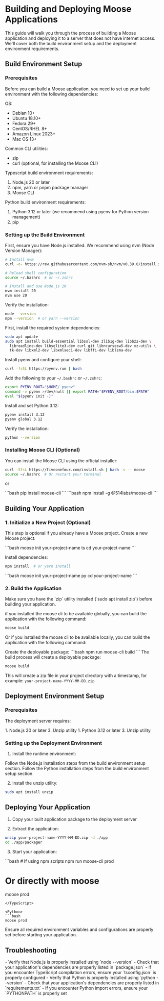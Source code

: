 

# Building and Deploying Moose Applications
<LanguageSwitcher />

This guide will walk you through the process of building a Moose application and deploying it to a server that does not have internet access. 
We'll cover both the build environment setup and the deployment environment requirements.

## Build Environment Setup

### Prerequisites

Before you can build a Moose application, you need to set up your build environment with the following dependencies:

OS:
- Debian 10+
- Ubuntu 18.10+
- Fedora 29+
- CentOS/RHEL 8+
- Amazon Linux 2023+
- Mac OS 13+

Common CLI utilities:
- zip
- curl (optional, for installing the Moose CLI)

<TypeScript>

Typescript build environment requirements:
1. Node.js 20 or later
2. npm, yarn or pnpm package manager
3. Moose CLI
</TypeScript>

<Python>

Python build environment requirements:
1. Python 3.12 or later (we recommend using pyenv for Python version management)
2. pip 
</Python>

### Setting up the Build Environment

<TypeScript>
First, ensure you have Node.js installed. We recommend using nvm (Node Version Manager):

```bash
# Install nvm
curl -o- https://raw.githubusercontent.com/nvm-sh/nvm/v0.39.0/install.sh | bash

# Reload shell configuration
source ~/.bashrc  # or ~/.zshrc

# Install and use Node.js 20
nvm install 20
nvm use 20
```

Verify the installation:
```bash
node --version
npm --version  # or yarn --version
```
</TypeScript>

<Python>
First, install the required system dependencies:

```bash
sudo apt update
sudo apt install build-essential libssl-dev zlib1g-dev libbz2-dev \
  libreadline-dev libsqlite3-dev curl git libncursesw5-dev xz-utils \
  tk-dev libxml2-dev libxmlsec1-dev libffi-dev liblzma-dev
```

Install pyenv and configure your shell:

```bash
curl -fsSL https://pyenv.run | bash
```

Add the following to your `~/.bashrc` or `~/.zshrc`:

```bash
export PYENV_ROOT="$HOME/.pyenv"
command -v pyenv >/dev/null || export PATH="$PYENV_ROOT/bin:$PATH"
eval "$(pyenv init -)"
```

Install and set Python 3.12:

```bash
pyenv install 3.12
pyenv global 3.12
```

Verify the installation:
```bash
python --version
```
</Python>

### Installing Moose CLI (Optional)

You can install the Moose CLI using the official installer:

```bash
curl -SfsL https://fiveonefour.com/install.sh | bash -s -- moose
source ~/.bashrc  # Or restart your terminal
```
or

<Python>
```bash
pip install moose-cli
```
</Python>

<TypeScript>
```bash
npm install -g @514labs/moose-cli
```
</TypeScript>

## Building Your Application

### 1. Initialize a New Project (Optional)
This step is optional if you already have a Moose project.
Create a new Moose project:

<TypeScript>
```bash
moose init your-project-name ts
cd your-project-name
```

Install dependencies:
```bash
npm install  # or yarn install
```
</TypeScript>

<Python>
```bash
moose init your-project-name py
cd your-project-name
```
</Python>

### 2. Build the Application

<Callout type="info">
  Make sure you have the `zip` utility installed (`sudo apt install zip`) before building your application.
</Callout>

if you installed the moose cli to be available globally, you can build the application with the following command:
```bash
moose build
```
Or if you installed the moose cli to be available locally, you can build the application with the following command:

<TypeScript>
Create the deployable package:
```bash
npm run moose-cli build
```
</TypeScript>

<Python>
The build process will create a deployable package:

```bash
moose build
```
</Python>

This will create a zip file in your project directory with a timestamp, for example: `your-project-name-YYYY-MM-DD.zip`

## Deployment Environment Setup

### Prerequisites

The deployment server requires:

<TypeScript>
1. Node.js 20 or later
3. Unzip utility
</TypeScript>

<Python>
1. Python 3.12 or later
3. Unzip utility
</Python>

### Setting up the Deployment Environment

1. Install the runtime environment:

<TypeScript>
Follow the Node.js installation steps from the build environment setup section.
</TypeScript>

<Python>
Follow the Python installation steps from the build environment setup section.
</Python>

2. Install the unzip utility:
```bash
sudo apt install unzip
```

## Deploying Your Application

1. Copy your built application package to the deployment server

2. Extract the application:
```bash
unzip your-project-name-YYYY-MM-DD.zip -d ./app
cd ./app/packager
```

3. Start your application:

<TypeScript>
```bash
# If using npm scripts
npm run moose-cli prod

# Or directly with moose
moose prod
```
</TypeScript>

<Python>
```bash
moose prod
```
</Python>

<Callout type="warning">
  Ensure all required environment variables and configurations are properly set before starting your application.
</Callout>

## Troubleshooting

<TypeScript>
- Verify that Node.js is properly installed using `node --version`
- Check that your application's dependencies are properly listed in `package.json`
- If you encounter TypeScript compilation errors, ensure your `tsconfig.json` is properly configured
</TypeScript>

<Python>
- Verify that Python is properly installed using `python --version`
- Check that your application's dependencies are properly listed in `requirements.txt`
- If you encounter Python import errors, ensure your `PYTHONPATH` is properly set
</Python>